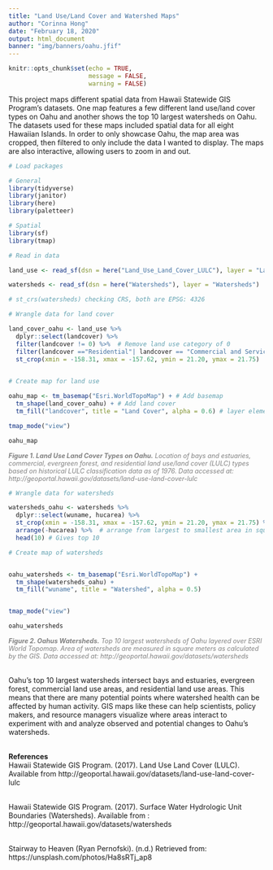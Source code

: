 ```yaml
---
title: "Land Use/Land Cover and Watershed Maps"
author: "Corinna Hong"
date: "February 18, 2020"
output: html_document
banner: "img/banners/oahu.jfif"
---
```


```r
knitr::opts_chunk$set(echo = TRUE, 
                      message = FALSE,
                      warning = FALSE)
```

This project maps different spatial data from Hawaii Statewide GIS Program's datasets. One map features a few different land use/land cover types on Oahu and another shows the top 10 largest watersheds on Oahu. The datasets used for these maps included spatial data for all eight Hawaiian Islands. In order to only showcase Oahu, the map area was cropped, then filtered to only include the data I wanted to display. The maps are also interactive, allowing users to zoom in and out. 



```r

# Load packages

# General
library(tidyverse)
library(janitor)
library(here)
library(paletteer)

# Spatial
library(sf)
library(tmap)

```

```r

# Read in data

land_use <- read_sf(dsn = here("Land_Use_Land_Cover_LULC"), layer = "Land_Use_Land_Cover_LULC")

watersheds <- read_sf(dsn = here("Watersheds"), layer = "Watersheds")

# st_crs(watersheds) checking CRS, both are EPSG: 4326

```

```r

# Wrangle data for land cover

land_cover_oahu <- land_use %>%
  dplyr::select(landcover) %>%
  filter(landcover != 0) %>%  # Remove land use category of 0
  filter(landcover =="Residential"| landcover == "Commercial and Services" | landcover == "Bays and Estuaries" | landcover == "Evergreen Forest Land") %>% 
  st_crop(xmin = -158.31, xmax = -157.62, ymin = 21.20, ymax = 21.75)  # Crop to Oahu
  
```

```r

# Create map for land use

oahu_map <- tm_basemap("Esri.WorldTopoMap") + # Add basemap
  tm_shape(land_cover_oahu) + # Add land cover
  tm_fill("landcover", title = "Land Cover", alpha = 0.6) # layer elements

tmap_mode("view")

oahu_map


```
<p style="font-size:0.9em; font-style:italic; color: grey">
**Figure 1. Land Use Land Cover Types on Oahu.** Location of bays and estuaries, commercial, evergreen forest, and residential land use/land cover (LULC) types based on historical LULC classification data as of 1976. Data accessed at: http://geoportal.hawaii.gov/datasets/land-use-land-cover-lulc
</p>


```r

# Wrangle data for watersheds

watersheds_oahu <- watersheds %>% 
  dplyr::select(wuname, hucarea) %>% 
  st_crop(xmin = -158.31, xmax = -157.62, ymin = 21.20, ymax = 21.75) %>%  # Crop to Oahu
  arrange(-hucarea) %>%  # arrange from largest to smallest area in square meters
  head(10) # Gives top 10

```

```r

# Create map of watersheds


oahu_watersheds <- tm_basemap("Esri.WorldTopoMap") +
  tm_shape(watersheds_oahu) +
  tm_fill("wuname", title = "Watershed", alpha = 0.5)


tmap_mode("view")

oahu_watersheds

```
<p style="font-size:0.9em; font-style:italic; color: grey">
**Figure 2. Oahus Watersheds.** Top 10 largest watersheds of Oahu layered over ESRI World Topomap. Area of watersheds are measured in square meters as calculated by the GIS. Data accessed at: http://geoportal.hawaii.gov/datasets/watersheds
</p>

<br>
Oahu's top 10 largest watersheds intersect bays and estuaries, evergreen forest, commercial land use areas, and residential land use areas. This means that there are many potential points where watershed health can be affected by human activity. GIS maps like these can help scientists, policy makers, and resource managers visualize where areas interact to experiment with and analyze observed and potential changes to Oahu's watersheds.

<br>
**References**
<br>
Hawaii Statewide GIS Program. (2017). Land Use Land Cover (LULC). Available from http://geoportal.hawaii.gov/datasets/land-use-land-cover-lulc

<br>
Hawaii Statewide GIS Program. (2017). Surface Water Hydrologic Unit Boundaries (Watersheds). Available from : http://geoportal.hawaii.gov/datasets/watersheds

<br>
Stairway to Heaven (Ryan Pernofski). (n.d.) Retrieved from: https://unsplash.com/photos/Ha8sRTj_ap8